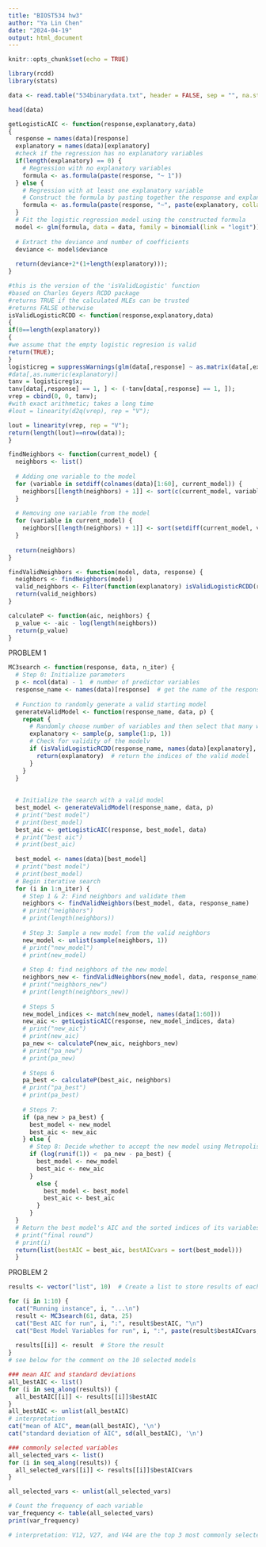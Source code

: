 ```yaml
---
title: "BIOST534 hw3"
author: "Ya Lin Chen"
date: "2024-04-19"
output: html_document
---
```


```r
knitr::opts_chunk$set(echo = TRUE)
```

```r
library(rcdd)
library(stats)
```

```r
data <- read.table("534binarydata.txt", header = FALSE, sep = "", na.strings = "NA", stringsAsFactors = FALSE)

head(data)
```

```r
getLogisticAIC <- function(response,explanatory,data)
{
  response = names(data)[response]
  explanatory = names(data)[explanatory]
  #check if the regression has no explanatory variables
  if(length(explanatory) == 0) {
    # Regression with no explanatory variables
    formula <- as.formula(paste(response, "~ 1"))
  } else {
    # Regression with at least one explanatory variable
    # Construct the formula by pasting together the response and explanatory variables
    formula <- as.formula(paste(response, "~", paste(explanatory, collapse = "+")))
  }
  # Fit the logistic regression model using the constructed formula
  model <- glm(formula, data = data, family = binomial(link = "logit"))
  
  # Extract the deviance and number of coefficients
  deviance <- model$deviance
  
  return(deviance+2*(1+length(explanatory)));
}
```

```r
#this is the version of the 'isValidLogistic' function
#based on Charles Geyers RCDD package
#returns TRUE if the calculated MLEs can be trusted
#returns FALSE otherwise
isValidLogisticRCDD <- function(response,explanatory,data)
{
if(0==length(explanatory))
{
#we assume that the empty logistic regresion is valid
return(TRUE);
}
logisticreg = suppressWarnings(glm(data[,response] ~ as.matrix(data[,explanatory]),family=binomial(link=logit),x=TRUE));
#data[,as.numeric(explanatory)]
tanv = logisticreg$x;
tanv[data[,response] == 1, ] <- (-tanv[data[,response] == 1, ]);
vrep = cbind(0, 0, tanv);
#with exact arithmetic; takes a long time
#lout = linearity(d2q(vrep), rep = "V");

lout = linearity(vrep, rep = "V");
return(length(lout)==nrow(data));
}
```


```r

findNeighbors <- function(current_model) {
  neighbors <- list()
  
  # Adding one variable to the model
  for (variable in setdiff(colnames(data)[1:60], current_model)) {
    neighbors[[length(neighbors) + 1]] <- sort(c(current_model, variable))
  }
  
  # Removing one variable from the model
  for (variable in current_model) {
    neighbors[[length(neighbors) + 1]] <- sort(setdiff(current_model, variable))
  }
  
  return(neighbors)
}

findValidNeighbors <- function(model, data, response) {
  neighbors <- findNeighbors(model)
  valid_neighbors <- Filter(function(explanatory) isValidLogisticRCDD(response, explanatory, data), neighbors)
  return(valid_neighbors)
}

calculateP <- function(aic, neighbors) {
  p_value <- -aic - log(length(neighbors))
  return(p_value)
}
```

PROBLEM 1
```r
MC3search <- function(response, data, n_iter) {
  # Step 0: Initialize parameters
  p <- ncol(data) - 1  # number of predictor variables
  response_name <- names(data)[response]  # get the name of the response variable
  
  # Function to randomly generate a valid starting model
  generateValidModel <- function(response_name, data, p) {
    repeat {
      # Randomly choose number of variables and then select that many without replacement
      explanatory <- sample(p, sample(1:p, 1))
      # Check for validity of the modelv
      if (isValidLogisticRCDD(response_name, names(data)[explanatory], data)) {
        return(explanatory)  # return the indices of the valid model
      }  
    }
  }
  
  
  # Initialize the search with a valid model
  best_model <- generateValidModel(response_name, data, p)
  # print("best model")
  # print(best_model)
  best_aic <- getLogisticAIC(response, best_model, data)
  # print("best aic")
  # print(best_aic)
  
  best_model <- names(data)[best_model]
  # print("best model")
  # print(best_model)
  # Begin iterative search
  for (i in 1:n_iter) {
    # Step 1 & 2: Find neighbors and validate them
    neighbors <- findValidNeighbors(best_model, data, response_name)
    # print("neighbors")
    # print(length(neighbors))
    
    # Step 3: Sample a new model from the valid neighbors
    new_model <- unlist(sample(neighbors, 1))
    # print("new_model")
    # print(new_model)
    
    # Step 4: find neighbors of the new model
    neighbors_new <- findValidNeighbors(new_model, data, response_name)
    # print("neighbors_new")
    # print(length(neighbors_new))
    
    # Steps 5
    new_model_indices <- match(new_model, names(data[1:60]))
    new_aic <- getLogisticAIC(response, new_model_indices, data)
    # print("new_aic")
    # print(new_aic)
    pa_new <- calculateP(new_aic, neighbors_new)
    # print("pa_new")
    # print(pa_new)
    
    # Steps 6
    pa_best <- calculateP(best_aic, neighbors)
    # print("pa_best")
    # print(pa_best)
    
    # Steps 7: 
    if (pa_new > pa_best) {
      best_model <- new_model
      best_aic <- new_aic
    } else {
      # Step 8: Decide whether to accept the new model using Metropolis-Hastings
      if (log(runif(1)) <  pa_new - pa_best) {
        best_model <- new_model
        best_aic <- new_aic
      }
        else {
          best_model <- best_model
          best_aic <- best_aic
        }
      }
  }
  # Return the best model's AIC and the sorted indices of its variables
  # print("final round")
  # print(i)
  return(list(bestAIC = best_aic, bestAICvars = sort(best_model)))
  }
```

PROBLEM 2
```r
results <- vector("list", 10)  # Create a list to store results of each run

for (i in 1:10) {
  cat("Running instance", i, "...\n")
  result <- MC3search(61, data, 25)
  cat("Best AIC for run", i, ":", result$bestAIC, "\n")
  cat("Best Model Variables for run", i, ":", paste(result$bestAICvars, collapse = ", "), "\n\n")
  
  results[[i]] <- result  # Store the result
}
# see below for the comment on the 10 selected models
```
```r
### mean AIC and standard deviations
all_bestAIC <- list()
for (i in seq_along(results)) {
  all_bestAIC[[i]] <- results[[i]]$bestAIC
}
all_bestAIC <- unlist(all_bestAIC)
# interpretation
cat("mean of AIC", mean(all_bestAIC), '\n')
cat("standard deviation of AIC", sd(all_bestAIC), '\n')

### commonly selected variables
all_selected_vars <- list()
for (i in seq_along(results)) {
  all_selected_vars[[i]] <- results[[i]]$bestAICvars
}

all_selected_vars <- unlist(all_selected_vars)

# Count the frequency of each variable
var_frequency <- table(all_selected_vars)
print(var_frequency)

# interpretation: V12, V27, and V44 are the top 3 most commonly selected variables
```


